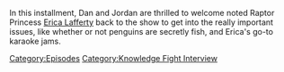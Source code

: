 {{DEFAULTSORT:
    #_EPISODE_0851:Erica Lafferty Returns
}}{{Episode
    | title           = Erica Lafferty Returns
    | caption         = Listen to this episode on [https://knowledgefight.libsyn.com/851-erica-lafferty-returns Libsyn] [https://open.spotify.com/episode/5BDIlumXJa6RieUlMHkmDM Spotify], Read the [[Transcript/851: Erica Lafferty Returns|Unofficial Transcript]]
    | episodeNumber   = 851
    | length          = 01:08:36
    | airDate         = September 19, 2023
    | episodeType     = [[:Category:Knowledge Fight Interview|Knowledge Fight Interview]]
    | appearance      = [[Erica Lafferty]], [[Norm Pattis]]
    | previousEpisode = [[850: September 14, 2023]]
    | nextEpisode     = [[852: Tucker, The Man And His Twitter- Episode 5]]
}}

{{Stub}}

In this installment, Dan and Jordan are thrilled to welcome noted Raptor Princess [[Sandy Hook Family Members|Erica Lafferty]] back to the show to get into the really important issues, like whether or not penguins are secretly fish, and Erica's go-to karaoke jams.

[[Category:Episodes]]
[[Category:Knowledge Fight Interview]]
